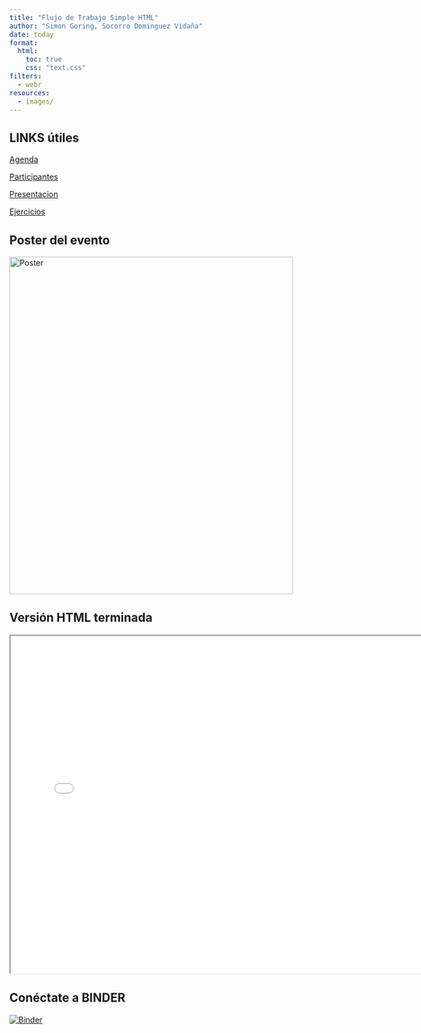 ```yaml
---
title: "Flujo de Trabajo Simple HTML"
author: "Simon Goring, Socorro Dominguez Vidaña"
date: today
format:
  html:
    toc: true
    css: "text.css"
filters:
  - webr
resources:
  - images/
---
```

## LINKS útiles

<a href="https://docs.google.com/document/d/12g128wHhCxW6Dn5IpwZ5G2cT7gAdt7jf/edit#heading=h.vnk5sqtfbjsp" target="_blank">Agenda</a>

<a href="https://docs.google.com/presentation/d/1FpejJCsf5l10nkcnT0BhXMAXVIc2qrms/edit?slide=id.p1#slide=id.p1"target="_blank">Participantes</a>

<a href="https://docs.google.com/presentation/d/17JfCtpgFema4i2SjPZyC3ACuWVmUYn6A/edit?slide=id.p1#slide=id.p1"target="_blank">Presentacion</a>

<a href="https://docs.google.com/presentation/d/1ws2WVEDQzSTPTqqAYHTeA-VOlVPCFMsW/edit?slide=id.p15#slide=id.p15"target="_blank">Ejercicios</a>


## Poster del evento

<img src="https://open.neotomadb.org/R-workshop/webr_repo/images/poster.jpg" style="width: 100%; max-height: 600px; object-fit: contain;" alt="Poster">



## Versión HTML terminada

<iframe src="simple_workflow.html" width="150%" height="600"></iframe>


## Conéctate a BINDER

[![Binder](https://mybinder.org/badge_logo.svg)](https://mybinder.org/v2/gh/NeotomaDB/Current_Workshop/main)

